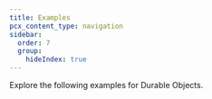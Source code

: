 ```yaml
---
title: Examples
pcx_content_type: navigation
sidebar:
  order: 7
  group:
    hideIndex: true
---
```



Explore the following <GlossaryTooltip term="code example">examples</GlossaryTooltip> for Durable Objects.

<ListExamples />
